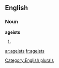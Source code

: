 
==English==

===Noun===
'''ageists'''

# {{plural of|[[ageist]]}}

[[Category:English plurals]]

[[ar:ageists]]
[[fr:ageists]]